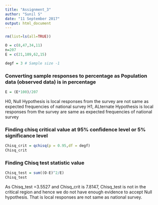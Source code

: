 ---
title: "Assignment_3"
author: "Sunil S"
date: "11 September 2017"
output: html_document
---

```{r setup, include=FALSE}
rm(list=ls(all=TRUE))

O = c(8,47,34,11)
n=207
E = c(21,109,62,15)

degf = 3 # Sample size -1
```

### Converting sample responses to percentage as Population data (observed data) is in percentage
```{r, include = FALSE}
E = (E*100)/207

```
H0, Null Hypothesis is local responses from the survey are not same as expected frequencies of national survey
H1, ALternate Hypothesis is local responses from the survey are same as expected frequencies of national survey 

### Finding chisq critical value at 95% confidence level or 5% significance level
```{r, include =FALSE}
Chisq_crit = qchisq(p = 0.95,df = degf)
Chisq_crit 
```
### Finding Chisq test statistic value
```{r}
Chisq_test = sum((O-E)^2/E)
Chisq_test
```
As Chisq_test =3.5527 and Chisq_crit is 7.8147, Chisq_test is not in the critical region and hence we do not have enough evidence to accept Null hypothesis. That is local responses are not same as national survey. 